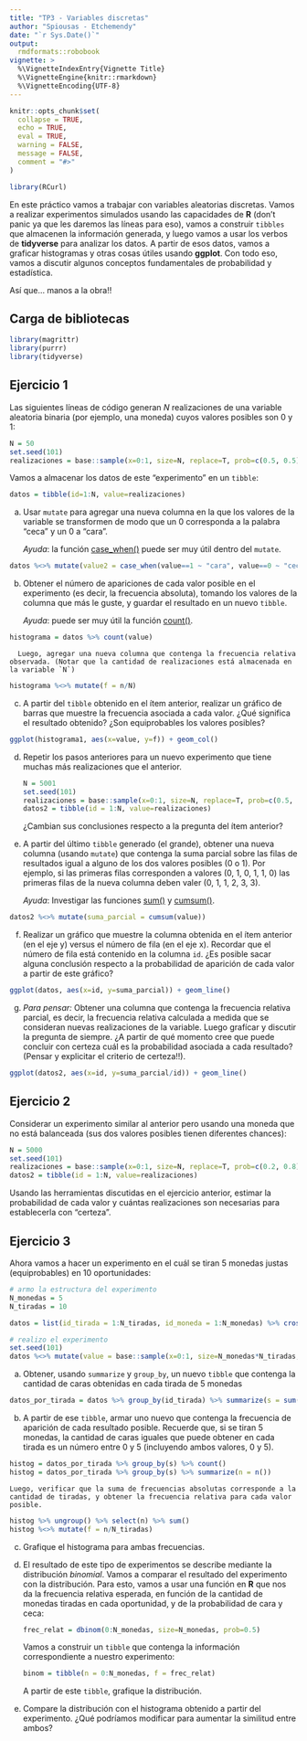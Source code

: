 ```yaml
---
title: "TP3 - Variables discretas"
author: "Spiousas - Etchemendy"
date: "`r Sys.Date()`"
output: 
  rmdformats::robobook
vignette: >
  %\VignetteIndexEntry{Vignette Title}
  %\VignetteEngine{knitr::rmarkdown}
  %\VignetteEncoding{UTF-8}
---
```


```r
knitr::opts_chunk$set(
  collapse = TRUE,
  echo = TRUE, 
  eval = TRUE,
  warning = FALSE,
  message = FALSE,
  comment = "#>"
)

library(RCurl)
```

En este práctico vamos a trabajar con variables aleatorias discretas. Vamos a realizar experimentos simulados usando las capacidades de **R** (don't panic ya que les daremos las líneas para eso), vamos a construir `tibbles` que almacenen la información generada, y luego vamos a usar los verbos de **tidyverse** para analizar los datos. A partir de esos datos, vamos a graficar histogramas y otras cosas útiles usando **ggplot**. Con todo eso, vamos a discutir algunos conceptos fundamentales de probabilidad y estadística.

Así que... manos a la obra!!

## Carga de bibliotecas

```r
library(magrittr)
library(purrr)
library(tidyverse)
```

## Ejercicio 1

Las siguientes líneas de código generan *N* realizaciones de una variable aleatoria binaria (por ejemplo, una moneda) cuyos valores posibles son 0 y 1:

```r
N = 50
set.seed(101)
realizaciones = base::sample(x=0:1, size=N, replace=T, prob=c(0.5, 0.5))
```

Vamos a almacenar los datos de este "experimento" en un `tibble`:

```r
datos = tibble(id=1:N, value=realizaciones)
```

a) Usar `mutate` para agregar una nueva columna en la que los valores de la variable se transformen de modo que un 0 corresponda a la palabra "ceca" y un 0 a "cara".

      *Ayuda*: la función [case_when()](https://www.rdocumentation.org/packages/dplyr/versions/0.7.8/topics/case_when) puede ser muy útil dentro del `mutate`.

```r
datos %<>% mutate(value2 = case_when(value==1 ~ "cara", value==0 ~ "ceca"))
```

b) Obtener el número de apariciones de cada valor posible en el experimento (es decir, la frecuencia absoluta), tomando los valores de la columna que más le guste, y guardar el resultado en un nuevo `tibble`.

      *Ayuda*: puede ser muy útil la función [count()](https://dplyr.tidyverse.org/reference/count.html).

```r
histograma = datos %>% count(value)
```

      Luego, agregar una nueva columna que contenga la frecuencia relativa observada. (Notar que la cantidad de realizaciones está almacenada en la variable `N`)

```r
histograma %<>% mutate(f = n/N)
```

c) A partir del `tibble` obtenido en el ítem anterior, realizar un gráfico de barras que muestre la frecuencia asociada a cada valor. ¿Qué significa el resultado obtenido? ¿Son equiprobables los valores posibles?

```r
ggplot(histograma1, aes(x=value, y=f)) + geom_col()
```

d) Repetir los pasos anteriores para un nuevo experimento que tiene muchas más realizaciones que el anterior. 

    ```r
    N = 5001
    set.seed(101)
    realizaciones = base::sample(x=0:1, size=N, replace=T, prob=c(0.5, 0.5))
    datos2 = tibble(id = 1:N, value=realizaciones)
    ```

      ¿Cambian sus conclusiones respecto a la pregunta del ítem anterior?

e) A partir del último `tibble` generado (el grande), obtener una nueva columna (usando `mutate`) que contenga la suma parcial sobre las filas de resultados igual a alguno de los dos valores posibles (0 o 1). Por ejemplo, si las primeras filas corresponden a valores (0, 1, 0, 1, 1, 0) las primeras filas de la nueva columna deben valer (0, 1, 1, 2, 3, 3). 

      *Ayuda*: Investigar las funciones [sum()](https://www.rdocumentation.org/packages/base/versions/3.6.2/topics/sum) y [cumsum()](https://www.rdocumentation.org/packages/base/versions/3.6.2/topics/cumsum).


```r
datos2 %<>% mutate(suma_parcial = cumsum(value))
```

f) Realizar un gráfico que muestre la columna obtenida en el ítem anterior (en el eje y) versus el número de fila (en el eje x). Recordar que el número de fila está contenido en la columna `id`. ¿Es posible sacar alguna conclusión respecto a la probabilidad de aparición de cada valor a partir de este gráfico?

```r
ggplot(datos, aes(x=id, y=suma_parcial)) + geom_line()
```

g) *Para pensar:* Obtener una columna que contenga la frecuencia relativa parcial, es decir, la frecuencia relativa calculada a medida que se consideran nuevas realizaciones de la variable. Luego grafícar y discutir la pregunta de siempre. ¿A partir de qué momento cree que puede concluir con certeza cuál es la probabilidad asociada a cada resultado? (Pensar y explicitar el criterio de certeza!!).

```r
ggplot(datos2, aes(x=id, y=suma_parcial/id)) + geom_line()
```

## Ejercicio 2

Considerar un experimento similar al anterior pero usando una moneda que no está balanceada (sus dos valores posibles tienen diferentes chances):

```r
N = 5000
set.seed(101)
realizaciones = base::sample(x=0:1, size=N, replace=T, prob=c(0.2, 0.8))
datos2 = tibble(id = 1:N, value=realizaciones)
```

Usando las herramientas discutidas en el ejercicio anterior, estimar la probabilidad de cada valor y cuántas realizaciones son necesarias para establecerla con "certeza".

## Ejercicio 3

Ahora vamos a hacer un experimento en el cuál se tiran 5 monedas justas (equiprobables) en 10 oportunidades:

```r
# armo la estructura del experimento
N_monedas = 5
N_tiradas = 10

datos = list(id_tirada = 1:N_tiradas, id_moneda = 1:N_monedas) %>% cross_df() %>% arrange(id_tirada)

# realizo el experimento
set.seed(101)
datos %<>% mutate(value = base::sample(x=0:1, size=N_monedas*N_tiradas, replace=T, prob=c(0.5, 0.5)))
```

a) Obtener, usando `summarize` y `group_by`, un nuevo `tibble` que contenga la cantidad de caras obtenidas en cada tirada de 5 monedas

```r
datos_por_tirada = datos %>% group_by(id_tirada) %>% summarize(s = sum(value))
```

b) A partir de ese `tibble`, armar uno nuevo que contenga la frecuencia de aparición de cada resultado posible. Recuerde que, si se tiran 5 monedas, la cantidad de caras iguales que puede obtener en cada tirada es un número entre 0 y 5 (incluyendo ambos valores, 0 y 5). 

```r
histog = datos_por_tirada %>% group_by(s) %>% count()
histog = datos_por_tirada %>% group_by(s) %>% summarize(n = n())
```

    Luego, verificar que la suma de frecuencias absolutas corresponde a la cantidad de tiradas, y obtener la frecuencia relativa para cada valor posible.

```r
histog %>% ungroup() %>% select(n) %>% sum()
histog %<>% mutate(f = n/N_tiradas)
```

c) Grafique el histograma para ambas frecuencias.

d) El resultado de este tipo de experimentos se describe mediante la distribución *binomial*. Vamos a comparar el resultado del experimento con la distribución. Para esto, vamos a usar una función en **R** que nos da la frecuencia relativa esperada, en función de la cantidad de monedas tiradas en cada oportunidad, y de la probabilidad de cara y ceca:

    ```r
    frec_relat = dbinom(0:N_monedas, size=N_monedas, prob=0.5)
    ```

    Vamos a construir un `tibble` que contenga la información correspondiente a nuestro experimento:

    ```r
    binom = tibble(n = 0:N_monedas, f = frec_relat)
    ```

    A partir de este `tibble`, grafique la distribución.

e) Compare la distribución con el histograma obtenido a partir del experimento. ¿Qué podríamos modificar para aumentar la similitud entre ambos?


















